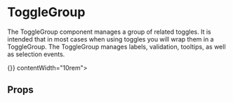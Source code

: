 
<Meta title="Components|ButtonGroup/ToggleButtons/ToggleGroup" component={ToggleGroup} />

# ToggleGroup

The ToggleGroup component manages a group of related toggles. It is intended that in most cases when using toggles you will
wrap them in a ToggleGroup. The ToggleGroup manages labels, validation, tooltips, as well as selection events.

<Preview>
  <Story name="togglegroup">
    <ToggleGroup label="ToggleGroup demo" name="togglegroup" handleToggle={() => {}} contentWidth="10rem">
      <TextToggle value="1" id="1" title="One" />
      <TextToggle value="2" id="2"  title="Two" />
      <TextToggle value="3" title="Three" />
    </ToggleGroup>
  </Story>
</Preview>

## Props
<Props of={ToggleGroup} />

